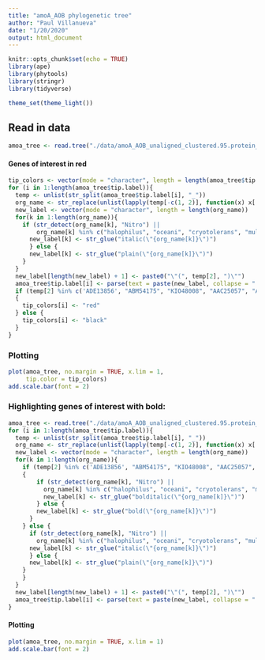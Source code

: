 ```yaml
---
title: "amoA_AOB phylogenetic tree"
author: "Paul Villanueva"
date: "1/20/2020"
output: html_document
---
```


```r
knitr::opts_chunk$set(echo = TRUE)
library(ape)
library(phytools)
library(stringr)
library(tidyverse)

theme_set(theme_light())
```

## Read in data

```r
amoa_tree <- read.tree("./data/amoA_AOB_unaligned_clustered.95.protein_seqs.prepped_headers.fa.tree")
```

#### Genes of interest in red

```r
tip_colors <- vector(mode = "character", length = length(amoa_tree$tip.label))
for (i in 1:length(amoa_tree$tip.label)){
  temp <- unlist(str_split(amoa_tree$tip.label[i], "_"))
  org_name <- str_replace(unlist(lapply(temp[-c(1, 2)], function(x) x[!x %in% ""])), "\\bsp\\b", "sp.")
  new_label <- vector(mode = "character", length = length(org_name))
  for(k in 1:length(org_name)){
    if (str_detect(org_name[k], "Nitro") ||
        org_name[k] %in% c("halophilus", "oceani", "cryotolerans", "multiformis", "briensis")){
      new_label[k] <- str_glue("italic(\"{org_name[k]}\")")
      } else {
      new_label[k] <- str_glue("plain(\"{org_name[k]}\")")
    }
  }
  new_label[length(new_label) + 1] <- paste0("\"(", temp[2], ")\"")
  amoa_tree$tip.label[i] <- parse(text = paste(new_label, collapse = " * \" \" * "))
  if (temp[2] %in% c('ADE13856', "ABM54175", "KIO48008", "AAC25057", "AAB38709", "SEF68642"))
  {
    tip_colors[i] <- "red"
  } else {
    tip_colors[i] <- "black"
  }
}
```

### Plotting

```r
plot(amoa_tree, no.margin = TRUE, x.lim = 1,
     tip.color = tip_colors)
add.scale.bar(font = 2)
```

### Highlighting genes of interest with bold:

```r
amoa_tree <- read.tree("./data/amoA_AOB_unaligned_clustered.95.protein_seqs.prepped_headers.fa.tree")
for (i in 1:length(amoa_tree$tip.label)){
  temp <- unlist(str_split(amoa_tree$tip.label[i], "_"))
  org_name <- str_replace(unlist(lapply(temp[-c(1, 2)], function(x) x[!x %in% ""])), "\\bsp\\b", "sp.")
  new_label <- vector(mode = "character", length = length(org_name))
  for(k in 1:length(org_name)){
    if (temp[2] %in% c('ADE13856', "ABM54175", "KIO48008", "AAC25057", "AAB38709", "SEF68642"))
    {
        if (str_detect(org_name[k], "Nitro") ||
          org_name[k] %in% c("halophilus", "oceani", "cryotolerans", "multiformis", "briensis")){
          new_label[k] <- str_glue("bolditalic(\"{org_name[k]}\")")
        } else {
        new_label[k] <- str_glue("bold(\"{org_name[k]}\")")
      }
    } else {
      if (str_detect(org_name[k], "Nitro") ||
        org_name[k] %in% c("halophilus", "oceani", "cryotolerans", "multiformis", "briensis")){
      new_label[k] <- str_glue("italic(\"{org_name[k]}\")")
      } else {
      new_label[k] <- str_glue("plain(\"{org_name[k]}\")")
    }
    }
  }
  new_label[length(new_label) + 1] <- paste0("\"(", temp[2], ")\"")
  amoa_tree$tip.label[i] <- parse(text = paste(new_label, collapse = " * \" \" * "))
}
```

#### Plotting

```r
plot(amoa_tree, no.margin = TRUE, x.lim = 1)
add.scale.bar(font = 2)
```
